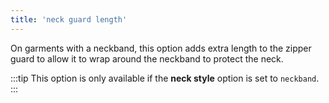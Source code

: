 ```yaml
---
title: 'neck guard length'
---
```


On garments with a neckband, this option adds extra length to the zipper guard
to allow it to wrap around the neckband to protect the neck.

:::tip
This option is only available if the **neck style** option is set to
`neckband`.
:::
